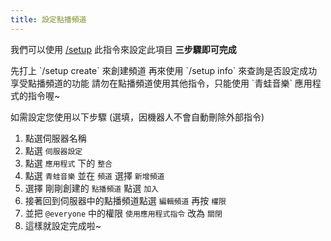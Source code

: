 ```yaml
---
title: 設定點播頻道
---
```


我們可以使用 [/setup](/docs/frogmusic/cmd/settings/setup) 此指令來設定此項目
**三步驟即可完成**

<Steps>
<Step>
先打上 `/setup create` 來創建頻道
</Step>
<Step>
再來使用 `/setup info` 來查詢是否設定成功
</Step>
<Step>
享受點播頻道的功能
</Step>
</Steps>

<Callout type="error">
請勿在點播頻道使用其他指令，只能使用 `青蛙音樂` 應用程式的指令喔~

如需設定您使用以下步驟 (選填，因機器人不會自動刪除外部指令)

1. 點選伺服器名稱
2. 點選 `伺服器設定`
3. 點選 `應用程式` 下的 `整合`
4. 點選 `青蛙音樂` 並在 `頻道` 選擇 `新增頻道`
5. 選擇 剛剛創建的 `點播頻道` 點選 `加入`
6. 接著回到伺服器中的點播頻道點選 `編輯頻道` 再按 `權限`
7. 並把 `@everyone` 中的權限 `使用應用程式指令` 改為 `關閉`
8. 這樣就設定完成啦~
</Callout>